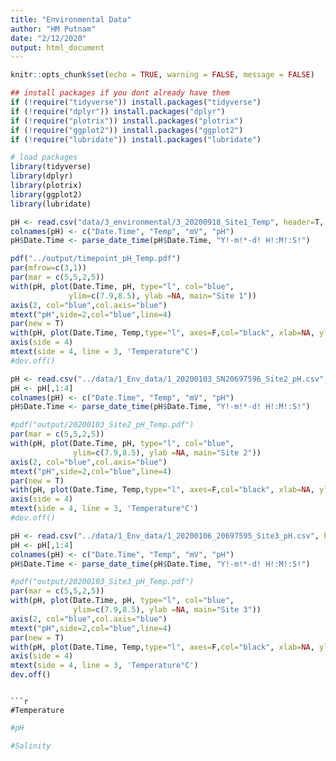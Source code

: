 ```yaml
---
title: "Environmental Data"
author: "HM Putnam"
date: "2/12/2020"
output: html_document
---
```


```r
knitr::opts_chunk$set(echo = TRUE, warning = FALSE, message = FALSE)
```

```r
## install packages if you dont already have them
if (!require("tidyverse")) install.packages("tidyverse")
if (!require("dplyr")) install.packages("dplyr")
if (!require("plotrix")) install.packages("plotrix")
if (!require("ggplot2")) install.packages("ggplot2")
if (!require("lubridate")) install.packages("lubridate")

# load packages
library(tidyverse)
library(dplyr)
library(plotrix)
library(ggplot2)
library(lubridate)
```


```r
pH <- read.csv("data/3_environmental/3_20200918_Site1_Temp", header=T, sep=",", na.strings="NA") #load  data
colnames(pH) <- c("Date.Time", "Temp", "mV", "pH")
pH$Date.Time <- parse_date_time(pH$Date.Time, "Y!-m!*-d! H!:M!:S!") 

pdf("../output/timepoint_pH_Temp.pdf")
par(mfrow=c(3,1))
par(mar = c(5,5,2,5))
with(pH, plot(Date.Time, pH, type="l", col="blue", 
             ylim=c(7.9,8.5), ylab =NA, main="Site 1"))
axis(2, col="blue",col.axis="blue")
mtext("pH",side=2,col="blue",line=4) 
par(new = T)
with(pH, plot(Date.Time, Temp,type="l", axes=F,col="black", xlab=NA, ylab=NA, ylim=c(27,32)))
axis(side = 4)
mtext(side = 4, line = 3, 'Temperature°C')
#dev.off()

pH <- read.csv("../data/1_Env_data/1_20200103_SN20697596_Site2_pH.csv", header=F, sep=",", na.strings="NA", skip=700) #load  data
pH <- pH[,1:4]
colnames(pH) <- c("Date.Time", "Temp", "mV", "pH")
pH$Date.Time <- parse_date_time(pH$Date.Time, "Y!-m!*-d! H!:M!:S!") 

#pdf("output/20200103_Site2_pH_Temp.pdf")
par(mar = c(5,5,2,5))
with(pH, plot(Date.Time, pH, type="l", col="blue", 
              ylim=c(7.9,8.5), ylab =NA, main="Site 2"))
axis(2, col="blue",col.axis="blue")
mtext("pH",side=2,col="blue",line=4) 
par(new = T)
with(pH, plot(Date.Time, Temp,type="l", axes=F,col="black", xlab=NA, ylab=NA, ylim=c(27,32)))
axis(side = 4)
mtext(side = 4, line = 3, 'Temperature°C')
#dev.off()

pH <- read.csv("../data/1_Env_data/1_20200106_20697595_Site3_pH.csv", header=F, sep=",", na.strings="NA", skip=700) #load  data
pH <- pH[,1:4]
colnames(pH) <- c("Date.Time", "Temp", "mV", "pH")
pH$Date.Time <- parse_date_time(pH$Date.Time, "Y!-m!*-d! H!:M!:S!") 

#pdf("output/20200103_Site3_pH_Temp.pdf")
par(mar = c(5,5,2,5))
with(pH, plot(Date.Time, pH, type="l", col="blue", 
              ylim=c(7.9,8.5), ylab =NA, main="Site 3"))
axis(2, col="blue",col.axis="blue")
mtext("pH",side=2,col="blue",line=4) 
par(new = T)
with(pH, plot(Date.Time, Temp,type="l", axes=F,col="black", xlab=NA, ylab=NA, ylim=c(27,32)))
axis(side = 4)
mtext(side = 4, line = 3, 'Temperature°C')
dev.off()
```


```

```r
#Temperature

```

```r
#pH

```

```r
#Salinity

```

